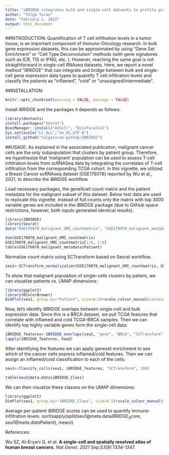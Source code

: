 ```yaml
---
title: "iBRIDGE integrates bulk and single-cell datasets to profile granular heterogeneity of TIME"
author: "Tolga Turan"
date: "February 1, 2022"
output: html_document
---
```


##INTRODUCTION:
Quantification of T cell infiltration levels in a tumor tissue, is an important component of Immuno-Oncology research. In bulk gene expression datasets, this can be approximated by using "Gene Set Enrichment" or "Cell Type Deconvolution" methods (with gene signatures such as ICR, TIS or IFNG, etc. ). However, reaching the same goal is not straigthforward in single-cell RNAseq datasets. Here, we report a novel method "iBRIDGE" that can integrate and *bridge* between bulk and single-cell gene expression data types to quantify T cell infiltration levels and classify the patients as "inflamed", "cold" or "unassigned/intermediate".


##INSTALLATION:
```r
knitr::opts_chunk$set(warning = FALSE, message = FALSE) 
```
Install iBRIDGE and the packages it depends as follows:
``` r
library(devtools)
install.packages("Seurat")
BiocManager::install("AUCell", "BiocParallel")
Sys.setlocale("LC_ALL","en_US.UTF-8")
install_github("tolgaturan-github/IBRIDGE")
```

##USAGE:
As explained in the associated publication, malignant cancer cells are the only subpopulation that clusters by patient group. Therefore, we hypothesize that 'malignant' population can be used to assess T-cell infiltration levels from scRNASeq data by integrating the correlates of T-cell infiltration from the corresponding TCGA cohort. In this vignette, we utilized a Breast Cancer scRNAseq dataset (GSE176078) reported by Wu et al., 2021, to describe the iBRIDGE workflow.

  
Load necessary packages, the geneXcell count matrix and the patient metadata for the malignant subset of this dataset. 
Below test data are used to replicate this vignette. Instead of full counts only the matrix with top 3000 variable genes are included in the iBRIDGE package (due to GitHub space restrictions, however, both inputs generated identical results).
``` r
library(IBRIDGE)
library(Seurat)
data("GSE176078_malignant_UMI_countmatrix", "GSE176078_malignant_metadata", package="IBRIDGE")

dim(GSE176078_malignant_UMI_countmatrix)
GSE176078_malignant_UMI_countmatrix[1:6, 1:6]
table(GSE176078_malignant_metadata$Patient)
```

Normalize count matrix using SCTransform based on Seurat workflow.

``` r
seu1<-SCTransform_normalization(GSE176078_malignant_UMI_countmatrix, GSE176078_malignant_metadata$Patient)
```

To show that malignant population of single-cells clusters by patient, we can visualize patients vs. UMAP dimensions:
``` r
library(ggplot2)
library(RColorBrewer)
DimPlot(seu1, group.by="Patient", size=0.5)+scale_colour_manual(values=c(brewer.pal(9, "Set1"), brewer.pal(8, "Dark2"), brewer.pal(5, "Set2")))
```

Now, let's identify iBRIDGE overlaps between single-cell and bulk expression data. Since this is a BRCA dataset, we pull TCGA features that correlate with inflamed and cold TCGA-BRCA samples. Then we can identify top highly variable genes form the single-cell data:
``` r
iBRIDGE_features<-IBRIDGE_overlaps(seu1, "gene", "BRCA", "SCTransform")
lapply(iBRIDGE_features, head)
```

After identifying the features we can apply geneset enrichment to see which of the cancer cells express inflamed/cold features. Then we can assign an inflamed/cold classification to each of the cells:
``` r
seu1<-Classify_cells(seu1, iBRIDGE_features, "SCTransform", 100)
```

``` r
table(seu1@meta.data$iBRIDGE_Class)
```

We can then visualize these classes on the UMAP dimensions:
``` r
library(ggplot2)
DimPlot(seu1, group.by="iBRIDGE_Class", size=0.5)+scale_colour_manual(values=c("blue", "red", "gray"))
```

Average per-patient iBRIDGE scores can be used to quantify immune-infiltration levels. 
sort(sapply(split(seu1@meta.data$iBRIDGE_Score, seu1@meta.data$Patient), mean)) 

References:

Wu SZ, Al-Eryani G, et al. **A single-cell and spatially resolved atlas of human breast cancers.** _Nat Genet. 2021 Sep;53(9):1334-1347._




